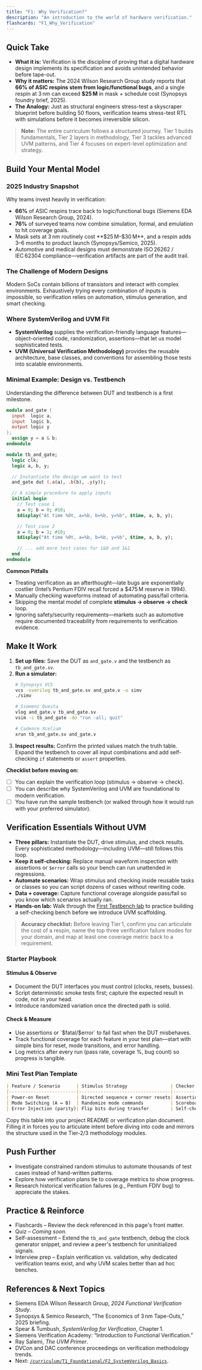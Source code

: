 ```yaml
---
title: "F1: Why Verification?"
description: "An introduction to the world of hardware verification."
flashcards: "F1_Why_Verification"
---
```



## Quick Take
- **What it is:** Verification is the discipline of proving that a digital hardware design implements its specification and avoids unintended behavior before tape-out.
- **Why it matters:** The 2024 Wilson Research Group study reports that **66% of ASIC respins stem from logic/functional bugs**, and a single respin at 3 nm can exceed **$25 M** in mask + schedule cost (Synopsys foundry brief, 2025).
- **The Analogy:** Just as structural engineers stress-test a skyscraper blueprint before building 50 floors, verification teams stress-test RTL with simulations before it becomes irreversible silicon.

> **Note:** The entire curriculum follows a structured journey. Tier 1 builds fundamentals, Tier 2 layers in methodology, Tier 3 tackles advanced UVM patterns, and Tier 4 focuses on expert-level optimization and strategy.

## Build Your Mental Model
### 2025 Industry Snapshot

<div className="my-6 space-y-2 rounded-xl border border-white/10 bg-background/60 p-4">
  <p className="font-semibold">Why teams invest heavily in verification:</p>
  <ul className="list-disc pl-6 space-y-1 text-sm">
    <li><strong>66%</strong> of ASIC respins trace back to logic/functional bugs (Siemens EDA Wilson Research Group, 2024).</li>
    <li><strong>76%</strong> of surveyed teams now combine simulation, formal, and emulation to hit coverage goals.</li>
    <li>Mask sets at 3 nm routinely cost **$25 M–$30 M**, and a respin adds 3–6 months to product launch (Synopsys/Semico, 2025).</li>
    <li>Automotive and medical designs must demonstrate ISO 26262 / IEC 62304 compliance—verification artifacts are part of the audit trail.</li>
  </ul>
</div>

### The Challenge of Modern Designs
Modern SoCs contain billions of transistors and interact with complex environments. Exhaustively trying every combination of inputs is impossible, so verification relies on automation, stimulus generation, and smart checking.

### Where SystemVerilog and UVM Fit
- **SystemVerilog** supplies the verification-friendly language features—object-oriented code, randomization, assertions—that let us model sophisticated tests.
- **UVM (Universal Verification Methodology)** provides the reusable architecture, base classes, and conventions for assembling those tests into scalable environments.

### Minimal Example: Design vs. Testbench
Understanding the difference between DUT and testbench is a first milestone.

```verilog
module and_gate (
  input  logic a,
  input  logic b,
  output logic y
);
  assign y = a & b;
endmodule
```

```systemverilog
module tb_and_gate;
  logic clk;
  logic a, b, y;

  // Instantiate the design we want to test
  and_gate dut (.a(a), .b(b), .y(y));

  // A simple procedure to apply inputs
  initial begin
    // Test case 1
    a = 0; b = 0; #10;
    $display("At time %0t, a=%b, b=%b, y=%b", $time, a, b, y);

    // Test case 2
    a = 0; b = 1; #10;
    $display("At time %0t, a=%b, b=%b, y=%b", $time, a, b, y);

    // ... add more test cases for 1&0 and 1&1
  end
endmodule
```

**Common Pitfalls**
- Treating verification as an afterthought—late bugs are exponentially costlier (Intel’s Pentium FDIV recall forced a $475 M reserve in 1994).
- Manually checking waveforms instead of automating pass/fail criteria.
- Skipping the mental model of complete **stimulus → observe → check** loop.
- Ignoring safety/security requirements—markets such as automotive require documented traceability from requirements to verification evidence.

## Make It Work
1. **Set up files:** Save the DUT as `and_gate.v` and the testbench as `tb_and_gate.sv`.
2. **Run a simulator:**
   ```bash
   # Synopsys VCS
   vcs -sverilog tb_and_gate.sv and_gate.v -o simv
   ./simv

   # Siemens Questa
   vlog and_gate.v tb_and_gate.sv
   vsim -c tb_and_gate -do "run -all; quit"

   # Cadence Xcelium
   xrun tb_and_gate.sv and_gate.v
   ```
3. **Inspect results:** Confirm the printed values match the truth table. Expand the testbench to cover all input combinations and add self-checking `if` statements or `assert` properties.

**Checklist before moving on:**
- [ ] You can explain the verification loop (stimulus → observe → check).
- [ ] You can describe why SystemVerilog and UVM are foundational to modern verification.
- [ ] You have run the sample testbench (or walked through how it would run with your preferred simulator).

## Verification Essentials Without UVM
- **Three pillars:** Instantiate the DUT, drive stimulus, and check results. Every sophisticated methodology—including UVM—still follows this loop.
- **Keep it self-checking:** Replace manual waveform inspection with assertions or `$error` calls so your bench can run unattended in regressions.
- **Automate scenarios:** Wrap stimulus and checking inside reusable tasks or classes so you can script dozens of cases without rewriting code.
- **Data + coverage:** Capture functional coverage alongside pass/fail so you know which scenarios actually ran.
- **Hands-on lab:** Walk through the [First Testbench lab](/labs/simple_dut/lab1_first_tb/) to practice building a self-checking bench before we introduce UVM scaffolding.

> **Accuracy checklist:** Before leaving Tier 1, confirm you can articulate the cost of a respin, name the top three verification failure modes for your domain, and map at least one coverage metric back to a requirement.

### Starter Playbook

<div className="grid gap-4 md:grid-cols-2">
  <div className="rounded-xl border border-amber-400/40 bg-amber-500/5 p-4">
    <h4 className="font-semibold text-amber-400">Stimulus & Observe</h4>
    <ul className="list-disc pl-5 text-sm space-y-1">
      <li>Document the DUT interfaces you must control (clocks, resets, busses).</li>
      <li>Script deterministic smoke tests first; capture the expected result in code, not in your head.</li>
      <li>Introduce randomized variation once the directed path is solid.</li>
    </ul>
  </div>
  <div className="rounded-xl border border-emerald-400/40 bg-emerald-500/5 p-4">
    <h4 className="font-semibold text-emerald-400">Check & Measure</h4>
    <ul className="list-disc pl-5 text-sm space-y-1">
      <li>Use assertions or `$fatal/$error` to fail fast when the DUT misbehaves.</li>
      <li>Track functional coverage for each feature in your test plan—start with simple bins for reset, mode transitions, and error handling.</li>
      <li>Log metrics after every run (pass rate, coverage %, bug count) so progress is tangible.</li>
    </ul>
  </div>
</div>

### Mini Test Plan Template

```markdown
| Feature / Scenario      | Stimulus Strategy                | Checker / Metric                  | Coverage Goal |
|-------------------------|----------------------------------|-----------------------------------|---------------|
| Power-on Reset          | Directed sequence + corner resets| Assertions on reset recovery time | 100% bins     |
| Mode Switching (A ↔ B)  | Randomize mode commands          | Scoreboard vs. reference model    | 95% bins      |
| Error Injection (parity)| Flip bits during transfer        | Self-checking task + log monitor  | 3/3 cases     |
```

Copy this table into your project README or verification plan document. Filling it in forces you to articulate intent before diving into code and mirrors the structure used in the Tier‑2/3 methodology modules.

## Push Further
- Investigate constrained random stimulus to automate thousands of test cases instead of hand-written patterns.
- Explore how verification plans tie to coverage metrics to show progress.
- Research historical verification failures (e.g., Pentium FDIV bug) to appreciate the stakes.

## Practice & Reinforce
- Flashcards – Review the deck referenced in this page's front matter.
- Quiz – *Coming soon.*
- Self-assessment – Extend the `tb_and_gate` testbench, debug the clock generator snippet, and review a peer's testbench for uninitialized signals.
- Interview prep – Explain verification vs. validation, why dedicated verification teams exist, and why UVM scales better than ad hoc benches.

## References & Next Topics
- Siemens EDA Wilson Research Group, *2024 Functional Verification Study*.
- Synopsys & Semico Research, “The Economics of 3 nm Tape-Outs,” 2025 briefing.
- Spear & Tumbush, *SystemVerilog for Verification*, Chapter 1.
- Siemens Verification Academy: “Introduction to Functional Verification.”
- Ray Salemi, *The UVM Primer*.
- DVCon and DAC conference proceedings on verification methodology trends.
- Next: [`/curriculum/T1_Foundational/F2_SystemVerilog_Basics`](../F2_SystemVerilog_Basics/).

